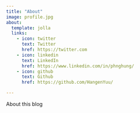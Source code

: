 ```yaml
---
title: "About"
image: profile.jpg
about:
  template: jolla
  links:
    - icon: twitter
      text: Twitter
      href: https://twitter.com
    - icon: linkedin
      text: LinkedIn
      href: https://www.linkedin.com/in/phnghung/
    - icon: github
      text: Github
      href: https://github.com/HangenYuu/

---
```


About this blog
